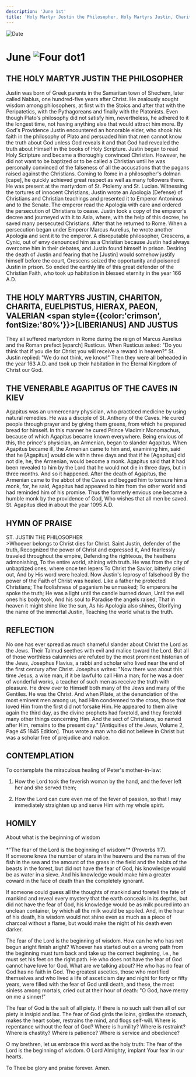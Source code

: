 ```yaml
---
description: 'June 1st'
title: 'Holy Martyr Justin the Philosopher, Holy Martyrs Justin, Chariton, Charita, Euelpistus, Hierax, Paeon, Valerian and Justus'
---
```


<CustomPaginator />
<RunningHead />

<Image src="/title-imprint.png" height={68} width={50} alt="Date" className="title-imprint"/>

# <div id="date">June <Image className="four-dot" src="/four-dot.png" height={15} width={15} alt="Four dot" />1</div>

## THE HOLY MARTYR JUSTIN THE PHILOSOPHER

Justin was born of Greek parents in the Samaritan town of Shechem, later called Nablus, one hundred-five years after Christ. He zealously sought wisdom among philosophers, at first with the Stoics and after that with the Peripatetics, with the Pythagoreans and finally with the Platonists. Even though Plato's philosophy did not satisfy him, nevertheless, he adhered to it the longest time, not having anything else that would attract him more. By God's Providence Justin encountered an honorable elder, who shook his faith in the philosophy of Plato and persuaded him that men cannot know the truth about God unless God reveals it and that God had revealed the truth about Himself in the books of Holy Scripture. Justin began to read Holy Scripture and became a thoroughly convinced Christian. However, he did not want to be baptized or to be called a Christian until he was personally convinced of the falseness of all the accusations that the pagans raised against the Christians. Coming to Rome in a philosopher's dolman [cape], he quickly achieved great respect as well as many followers there. He was present at the martyrdom of St. Ptolemy and St. Lucian. Witnessing the tortures of innocent Christians, Justin wrote an Apologia (Defense) of Christians and Christian teachings and presented it to Emperor Antoninus and to the Senate. The emperor read the Apologia with care and ordered the persecution of Christians to cease. Justin took a copy of the emperor's decree and journeyed with it to Asia, where, with the help of this decree, he saved many persecuted Christians. After that he returned to Rome. When a persecution began under Emperor Marcus Aurelius, he wrote another Apologia and sent it to the emperor. A disreputable philosopher, Crescens, a Cynic, out of envy denounced him as a Christian because Justin had always overcome him in their debates, and Justin found himself in prison. Desiring the death of Justin and fearing that he [Justin] would somehow justify himself before the court, Crescens seized the opportunity and poisoned Justin in prison. So ended the earthly life of this great defender of the Christian Faith, who took up habitation in blessed eternity in the year 166 A.D.

## THE HOLY MARTYRS JUSTIN, CHARITON, CHARITA, EUELPISTUS, HIERAX, PAEON, VALERIAN <span style={{color:'crimson', fontSize:'80%'}}>[LIBERIANUS]</span> AND JUSTUS

They all suffered martyrdom in Rome during the reign of Marcus Aurelius and the Roman prefect [eparch] Rusticus. When Rusticus asked: "Do you think that if you die for Christ you will receive a reward in heaven?" St. Justin replied: "We do not think, we know!" Then they were all beheaded in the year 163 A.D. and took up their habitation in the Eternal Kingdom of Christ our God.

## THE VENERABLE AGAPITUS OF THE CAVES IN KIEV

Agapitus was an unmercenary physician, who practiced medicine by using natural remedies. He was a disciple of St. Anthony of the Caves. He cured people through prayer and by giving them greens, from which he prepared bread for himself. In this manner he cured Prince Vladimir Monomachus, because of which Agapitus became known everywhere. Being envious of this, the prince's physician, an Armenian, began to slander Agapitus. When Agapitus became ill, the Armenian came to him and, examining him, said that he [Agapitus] would die within three days and that if he [Agapitus] did not die, he, the Armenian, would become a monk. Agapitus said that it had been revealed to him by the Lord that he would not die in three days, but in three months. And so it happened. After the death of Agapitus, the Armenian came to the abbot of the Caves and begged him to tonsure him a monk, for, he said, Agapitus had appeared to him from the other world and had reminded him of his promise. Thus the formerly envious one became a humble monk by the providence of God, Who wishes that all men be saved. St. Agapitus died in about the year 1095 A.D.


## HYMN OF PRAISE
<div style={{textAlign:'center', color:'crimson', fontWeight:'bold'}}>
ST. JUSTIN THE PHILOSOPHER
</div>
>Whoever belongs to Christ dies for Christ.  
Saint Justin, defender of the truth,  
Recognized the power of Christ and expressed it,  
And fearlessly traveled throughout the empire,  
Defending the righteous, the heathens admonishing,  
To the entire world, shining with truth.  
He was from the city of unbaptized ones, where once ten lepers  
To Christ the Savior, bitterly cried out,  
And by His word were healed.  
Now Justin's leprosy of falsehood  
By the power of the Faith of Christ was healed.  
Like a father he protected Christians;  
The foolishness of paganism he unmasked;  
To emperors he spoke the truth;  
He was a light until the candle burned down,  
Until the evil ones his body took,  
And his soul to Paradise the angels raised,  
That in heaven it might shine like the sun,  
As his Apologia also shines,  
Glorifying the name of the immortal Justin,  
Teaching the world what is the truth.  

## REFLECTION

No one has ever spread as much shameful slander about Christ the Lord as the Jews. Their Talmud seethes with evil and malice toward the Lord. But all of those worthless calumnies are refuted by the most prominent historian of the Jews, Josephus Flavius, a rabbi and scholar who lived near the end of the first century after Christ. Josephus writes: "Now there was about this time Jesus, a wise man, if it be lawful to call Him a man; for he was a doer of wonderful works, a teacher of such men as receive the truth with pleasure. He drew over to Himself both many of the Jews and many of the Gentiles. He was the Christ. And when Pilate, at the denunciation of the most eminent men among us, had Him condemned to the cross, those that loved Him from the first did not forsake Him. He appeared to them alive again the third day, as the divine prophets had foretold, and they foretold many other things concerning Him. And the sect of Christians, so named after Him, remains to the present day." [Antiquities of the Jews, Volume 2, Page 45 1845 Edition]. Thus wrote a man who did not believe in Christ but was a scholar free of prejudice and malice.

## CONTEMPLATION

To contemplate the miraculous healing of Peter's mother-in-law:

1. How the Lord took the feverish woman by the hand, and the fever left her and she served them;

2. How the Lord can cure even me of the fever of passion, so that I may immediately straighten up and serve Him with my whole spirit.


## HOMILY
<div style={{textAlign:'center', color:'crimson', fontWeight:'bold'}}>
About what is the beginning of wisdom
</div>
<br />
<div style={{textAlign:'right'}}>
*"The fear of the Lord is the beginning of wisdom"* (Proverbs 1:7).
</div>
If someone knew the number of stars in the heavens and the names of the fish in the sea and the amount of the grass in the field and the habits of the beasts in the forest, but did not have the fear of God, his knowledge would be as water in a sieve. And his knowledge would make him a greater coward in the face of death than the completely ignorant.

If someone could guess all the thoughts of mankind and foretell the fate of mankind and reveal every mystery that the earth conceals in its depths, but did not have the fear of God, his knowledge would be as milk poured into an unclean container, by which all the milk would be spoiled. And, in the hour of his death, his wisdom would not shine even as much as a piece of charcoal without a flame, but would make the night of his death even darker.

The fear of the Lord is the beginning of wisdom. How can he who has not begun aright finish aright? Whoever has started out on a wrong path from the beginning must turn back and take up the correct beginning, i.e., he must set his feet on the right path. He who does not have the fear of God cannot have love for God. What are we talking about? He who has no fear of God has no faith in God. The greatest ascetics, those who mortified themselves and who lived a life of asceticism day and night for forty or fifty years, were filled with the fear of God until death, and these, the most sinless among mortals, cried out at their hour of death: "O God, have mercy on me a sinner!"

The fear of God is the salt of all piety. If there is no such salt then all of our piety is insipid and lax. The fear of God girds the loins, girdles the stomach, makes the heart sober, restrains the mind, and flogs self-will. Where is repentance without the fear of God? Where is humility? Where is restraint? Where is chastity? Where is patience? Where is service and obedience?

O my brethren, let us embrace this word as the holy truth: The fear of the Lord is the beginning of wisdom. O Lord Almighty, implant Your fear in our hearts.

To Thee be glory and praise forever. Amen.